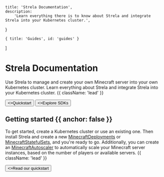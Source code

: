 
    title: 'Strela Documentation',
    description:
        'Learn everything there is to know about Strela and integrate Strela into your Kubernetes cluster.',
}

    { title: 'Guides', id: 'guides' }
]

<HeroPattern />

# Strela Documentation

Use Strela to manage and create your own Minecraft server into your own Kubernetes cluster. Learn everything about Strela and integrate Strela into your Kubernetes cluster. {{ className: 'lead' }}

<div className="not-prose mb-16 mt-6 flex gap-3">
    <Button href="/quickstart" arrow="right">
        <>Quickstart</>
    </Button>
    <Button href="/sdk" variant="outline">
        <>Explore SDKs</>
    </Button>
</div>

## Getting started {{ anchor: false }}

To get started, create a Kubernetes cluster or use an existing one. Then install Strela and create a new [MinecraftDeployments](/minecraft-deployment) or [MinecraftStatefulSets](/minecraft-stateful-set), and you're ready to go. Additionally, you can create an [MinecraftAutoscaler](/minecraft-autoscaler) to automatically scale your Minecraft server instances, based on the number of players or available servers. {{ className: 'lead' }}

<div className="not-prose">
    <Button href="/quickstart" variant="text" arrow="right">
        <>Read our quickstart</>
    </Button>
</div>

<Guides />

[//]: # (<Resources />)
